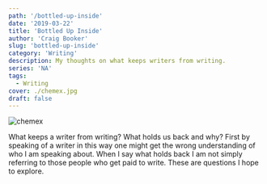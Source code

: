 ```yaml
---
path: '/bottled-up-inside'
date: '2019-03-22'
title: 'Bottled Up Inside'
author: 'Craig Booker'
slug: 'bottled-up-inside'
category: 'Writing'
description: My thoughts on what keeps writers from writing.
series: 'NA'
tags:
  - Writing
cover: ./chemex.jpg
draft: false
---
```


![chemex](/img/chemex.jpg)

What keeps a writer from writing? What holds us back and why? First by speaking of a writer in this way one might get the wrong understanding of who I am speaking about. When I say what holds back I am not simply referring to those people who get paid to write. These are questions I hope to explore.
